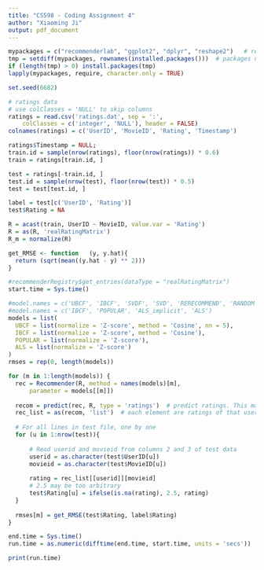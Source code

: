 ```yaml
---
title: "CS598 - Coding Assignment 4"
author: "Xiaoming Ji"
output: pdf_document
---
```


```r
mypackages = c("recommenderlab", "ggplot2", "dplyr", "reshape2")   # required packages
tmp = setdiff(mypackages, rownames(installed.packages()))  # packages need to be installed
if (length(tmp) > 0) install.packages(tmp)
lapply(mypackages, require, character.only = TRUE)
```

```r
set.seed(6682)

# ratings data
# use colClasses = 'NULL' to skip columns
ratings = read.csv('ratings.dat', sep = ':', 
    colClasses = c('integer', 'NULL'), header = FALSE)
colnames(ratings) = c('UserID', 'MovieID', 'Rating', 'Timestamp')

ratings$Timestamp = NULL;
train.id = sample(nrow(ratings), floor(nrow(ratings)) * 0.6)
train = ratings[train.id, ]

test = ratings[-train.id, ]
test.id = sample(nrow(test), floor(nrow(test)) * 0.5)
test = test[test.id, ]

label = test[c('UserID', 'Rating')]
test$Rating = NA
```

```r
R = acast(train, UserID ~ MovieID, value.var = 'Rating')
R = as(R, 'realRatingMatrix')
R_m = normalize(R)

get_RMSE <- function   (y, y.hat){
  return (sqrt(mean((y.hat - y) ** 2)))
}
```

```r
#recommenderRegistry$get_entries(dataType = "realRatingMatrix")
start.time = Sys.time()

#model.names = c('UBCF', 'IBCF', 'SVDF', 'SVD', 'RERECOMMEND', 'RANDOM', 'POPULAR', 'ALS_implicit', 'ALS')
#model.names = c('IBCF', 'POPULAR', 'ALS_implicit', 'ALS')
models = list(
  UBCF = list(normalize = 'Z-score', method = 'Cosine', nn = 5),
  IBCF = list(normalize = 'Z-score', method = 'Cosine'),
  POPULAR = list(normalize = 'Z-score'),
  ALS = list(normalize = 'Z-score')
)
rmses = rep(0, length(models))

for (m in 1:length(models)) {
  rec = Recommender(R, method = names(models)[m],
      parameter = models[[m]])
  
  recom = predict(rec, R, type = 'ratings')  # predict ratings. This may be slow.
  rec_list = as(recom, 'list')  # each element are ratings of that user
  
  # For all lines in test file, one by one
  for (u in 1:nrow(test)){
  
      # Read userid and movieid from columns 2 and 3 of test data
      userid = as.character(test$UserID[u])
      movieid = as.character(test$MovieID[u])
      
      rating = rec_list[[userid]][movieid]
      # 2.5 may be too arbitrary
      test$Rating[u] = ifelse(is.na(rating), 2.5, rating)
  }
  
  rmses[m] = get_RMSE(test$Rating, label$Rating)
}

end.time = Sys.time()
run.time = as.numeric(difftime(end.time, start.time, units = 'secs'))

print(run.time)
```

